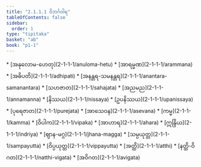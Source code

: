 ```yaml
---
title: "2.1.1.1 ဝိဘင်္ဂဝါရ"
tableOfContents: false
sidebar:
  order: 1
type: "tipitaka"
basket: "ab"
book: "p1-1"
---
```



<DynamicBreadcrumb />



<TableOfContents book="p1-1" section="2.1.1.1">
* [အနုလောမ-ဟေတု](2-1-1-1/anuloma-hetu)
* [အာရမ္မဏ](2-1-1-1/arammana)
* [အဓိပတိ](2-1-1-1/adhipati)
* [အနန္တရ-သမနန္တရ](2-1-1-1/anantara-samanantara)
* [သဟဇာတ](2-1-1-1/sahajata)
* [အညမည](2-1-1-1/annamanna)
* [နိဿယ](2-1-1-1/nissaya)
* [ဥပနိဿယ](2-1-1-1/upanissaya)
* [ပုရေဇာတ](2-1-1-1/purejata)
* [အာသေဝန](2-1-1-1/asevana)
* [ကမ္မ](2-1-1-1/kamma)
* [ဝိပါက](2-1-1-1/vipaka)
* [အာဟာရ](2-1-1-1/ahara)
* [ဣန္ဒြိယ](2-1-1-1/indriya)
* [ဈာန-မဂ္ဂ](2-1-1-1/jhana-magga)
* [သမ္ပယုတ္တ](2-1-1-1/sampayutta)
* [ဝိပ္ပယုတ္တ](2-1-1-1/vippayutta)
* [အတ္ထိ](2-1-1-1/atthi)
* [နတ္ထိ-ဝိဂတ](2-1-1-1/natthi-vigata)
* [အဝိဂတ](2-1-1-1/avigata)
</TableOfContents>